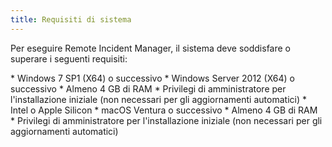 ```yaml
---
title: Requisiti di sistema
---
```



Per eseguire Remote Incident Manager, il sistema deve soddisfare o superare i seguenti requisiti:

<Windows>
  * Windows 7 SP1 (X64) o successivo
  * Windows Server 2012 (X64) o successivo
  * Almeno 4 GB di RAM
  * Privilegi di amministratore per l'installazione iniziale (non necessari per gli aggiornamenti automatici)
</Windows>

<MacOS>
  * Intel o Apple Silicon
  * macOS Ventura o successivo
  * Almeno 4 GB di RAM
  * Privilegi di amministratore per l'installazione iniziale (non necessari per gli aggiornamenti automatici)
</MacOS>
